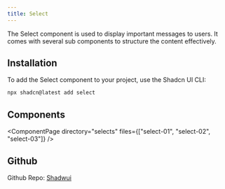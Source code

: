 ```yaml
---
title: Select
---
```



The Select component is used to display important messages to users. It comes with several sub components to structure the content effectively.

## Installation

To add the Select component to your project, use the Shadcn UI CLI:

```bash
npx shadcn@latest add select
```

## Components

<ComponentPage 
  directory="selects" 
  files={["select-01", "select-02", "select-03"]} 
/>

## Github
Github Repo: [Shadwui](https://github.com/sahilkumardev/shadwui)